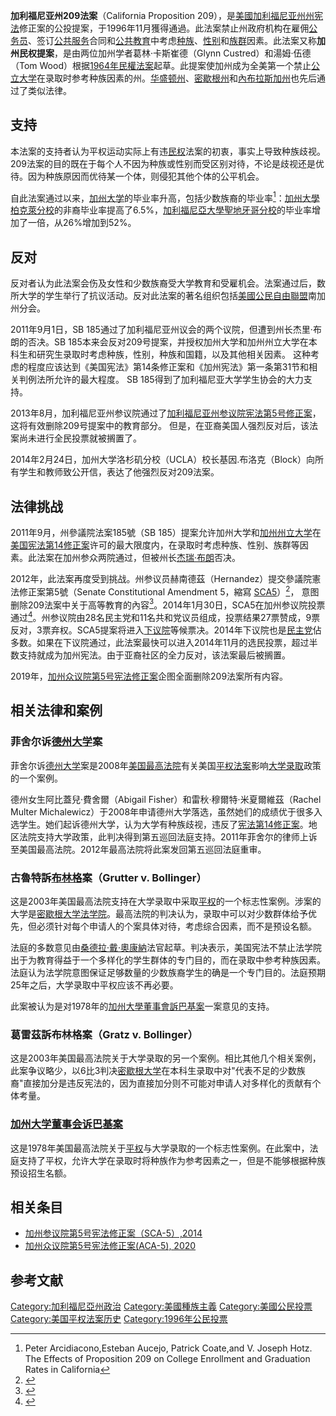 {{noteTA|G1=教育與研究|G2=US CA Cities}}
'''加利福尼亚州209法案'''（California Proposition 209），是[[美國|美國]][[加利福尼亚州|加利福尼亚州]][[州宪法|州宪法]]修正案的公投提案，于1996年11月獲得通過。此法案禁止州政府机构在雇佣[[公务员|公务员]]、签订[[公共服务|公共服务]]合同和[[公共教育|公共教育]]中考虑[[种族|种族]]、[[性别|性别]]和[[族群|族群]]因素。此法案又称'''加州民权提案'''，是由两位加州学者葛林·卡斯崔德（Glynn Custred）和湯姆·伍德（Tom Wood）根据[[1964年民權法案|1964年民權法案]]起草。此提案使加州成为全美第一个禁止[[公立大学|公立大学]]在录取时参考种族因素的州。[[华盛顿州|华盛顿州]]、[[密歇根州|密歇根州]]和[[內布拉斯加州|內布拉斯加州]]也先后通过了类似法律。

==支持==
本法案的支持者认为平权运动实际上有违[[民权|民权]]法案的初衷，事实上导致种族歧视。209法案的目的既在于每个人不因为种族或性别而受区别对待，不论是歧视还是优待。因为种族原因而优待某一个体，则侵犯其他个体的公平机会。

自此法案通过以来，[[加州大学|加州大学]]的毕业率升高，包括少数族裔的毕业率<ref name="">[http://public.econ.duke.edu/~psarcidi/prop209.pdf ] {{Wayback|url=http://public.econ.duke.edu/~psarcidi/prop209.pdf |date=20131105154900 }}Peter Arcidiacono,Esteban Aucejo, Patrick Coate,and V. Joseph Hotz. The Effects of Proposition 209 on College Enrollment
and Graduation Rates in California</ref>：[[加州大學柏克萊分校|加州大學柏克萊分校]]的非裔毕业率提高了6.5%，[[加利福尼亞大學聖地牙哥分校|加利福尼亞大學聖地牙哥分校]]的毕业率增加了一倍，从26%增加到52%。

==反对==
反对者认为此法案会伤及女性和少数族裔受大学教育和受雇机会。法案通过后，数所大学的学生举行了抗议活动。反对此法案的著名组织包括[[美國公民自由聯盟|美國公民自由聯盟]]南加州分会。

2011年9月1日，SB 185通过了加利福尼亚州议会的两个议院，但遭到州长杰里·布朗的否决。SB 185本来会反对209号提案，并授权加州大学和加州州立大学在本科生和研究生录取时考虑种族，性别，种族和国籍，以及其他相关因素。 这种考虑的程度应该达到《美国宪法》第14条修正案和《加州宪法》第一条第31节和相关判例法所允许的最大程度。  SB 185得到了加利福尼亚大学学生协会的大力支持。

2013年8月，加利福尼亚州参议院通过了[[SCA5|加利福尼亚州参议院宪法第5号修正案]]，这将有效删除209号提案中的教育部分。  但是，在亚裔美国人强烈反对后，该法案尚未进行全民投票就被搁置了。

2014年2月24日，加州大学洛杉矶分校（UCLA）校长基因.布洛克（Block）向所有学生和教师致公开信，表达了他强烈反对209法案。

==法律挑战==
2011年9月，州參議院法案185號（SB 185）提案允许加州大学和[[加州州立大学|加州州立大学]]在[[美国宪法第14修正案|美国宪法第14修正案]]许可的最大限度内，在录取时考虑种族、性别、族群等因素。此法案在加州参众两院通过，但被州长[[杰瑞·布朗|杰瑞·布朗]]否决。

2012年，此法案再度受到挑战。州参议员赫南德茲（Hernandez）提交參議院憲法修正案第5號（Senate Constitutional Amendment 5，縮寫 [[SCA5|SCA5]]）<ref>{{Cite web |url=http://www.leginfo.ca.gov/pub/13-14/bill/sen/sb_0001-0050/sca_5_bill_20130530_amended_sen_v98.htm |title=Senate Constitutional Amendment 5 |accessdate=2014-02-20 |archive-date=2014-02-25 |archive-url=https://web.archive.org/web/20140225222817/http://www.leginfo.ca.gov/pub/13-14/bill/sen/sb_0001-0050/sca_5_bill_20130530_amended_sen_v98.htm |dead-url=no }}</ref>， 意图删除209法案中关于高等教育的內容<ref name="CALIFORNIA LEGISLATURE— 2013–2014 REGULAR SESSION">{{Cite web |url=http://leginfo.legislature.ca.gov/faces/billVotesClient.xhtml |title=CALIFORNIA LEGISLATURE— 2013–2014 REGULAR SESSION |accessdate=2014-02-20 |archive-date=2014-02-23 |archive-url=https://web.archive.org/web/20140223222427/http://leginfo.legislature.ca.gov/faces/billVotesClient.xhtml |dead-url=no }}</ref>。2014年1月30日，SCA5在加州参议院投票通过<ref>{{Cite web |url=http://leginfo.legislature.ca.gov/faces/billNavClient.xhtml?bill_id=201320140SCA5&search_keywords= |title=California legislative information SCA-5 Public education: student recruitment and selection. |accessdate=2014-02-21 |archive-date=2020-06-08 |archive-url=https://web.archive.org/web/20200608134526/http://leginfo.legislature.ca.gov/faces/billNavClient.xhtml?bill_id=201320140SCA5&search_keywords= |dead-url=no }}</ref>。州参议院由28名民主党和11名共和党议员组成，投票结果27票赞成，9票反对，3票弃权。SCA5提案将进入[[加利福尼亚州众议院|下议院]]等候票决。2014年下议院也是[[民主黨_(美國)|民主党]]佔多数。如果在下议院通过，此法案最快可以进入2014年11月的选民投票，超过半数支持就成为加州宪法。由于亚裔社区的全力反对，该法案最后被搁置。

2019年，[[加州众议院第5号宪法修正案|加州众议院第5号宪法修正案]]企图全面删除209法案所有内容。

==相关法律和案例==
===菲舍尔诉[[德克薩斯州大學奧斯汀分校|德州大学]]案===
菲舍尔诉[[德克薩斯州大學奧斯汀分校|德州大学]]案是2008年[[美国最高法院|美国最高法院]]有关美国[[美国的平权法案|平权法案]]影响[[美国大学招生|大学录取]]政策的一个案例。

德州女生阿比蓋兒·費舍爾（Abigail Fisher）和雷秋·穆爾特·米夏爾維茲（Rachel Multer Michalewicz）于2008年申请德州大学落选，虽然她们的成绩优于很多入选学生。她们起诉德州大学，认为大学有种族歧视，违反了[[美利坚合众国宪法第十四条修正案|宪法第14修正案]]。地区法院支持大学政策，此判决得到第五巡回法庭支持。2011年菲舍尔的律师上诉至美国最高法院。2012年最高法院将此案发回第五巡回法庭重审。

===古魯特訴[[李·卡羅爾·布林格|布林格]]案（Grutter v. Bollinger）===
这是2003年美国最高法院支持在大学录取中采取[[美国的平权法案|平权]]的一个标志性案例。涉案的大学是[[密歇根大学法学院|密歇根大学法学院]]。最高法院的判决认为，录取中可以对少数群体给予优先，但必须针对每个申请人的个案具体对待，考虑综合因素，而不是预设名额。

法庭的多数意见由[[桑德拉·戴·奧康納|桑德拉·戴·奧康納]]法官起草。判决表示，美国宪法不禁止法学院出于为教育得益于一个多样化的学生群体的专门目的，而在录取中参考种族因素。法庭认为法学院意图保证足够数量的少数族裔学生的确是一个专门目的。法庭预期25年之后，大学录取中平权应该不再必要。

此案被认为是对1978年的[[加州大學董事會訴巴基案|加州大學董事會訴巴基案]]一案意见的支持。

===葛雷茲訴布林格案（Gratz v. Bollinger）===
这是2003年美国最高法院关于大学录取的另一个案例。相比其他几个相关案例，此案争议略少，以6比3判决[[密歇根大学|密歇根大学]]在本科生录取中对"代表不足的少数族裔"直接加分是违反宪法的，因为直接加分则不可能对申请人对多样化的贡献有个体考量。

===[[加州大学董事会诉巴基案|加州大学董事会诉巴基案]]===
这是1978年美国最高法院关于[[美国的平权法案|平权]]与大学录取的一个标志性案例。在此案中，法庭支持了平权，允许大学在录取时将种族作为参考因素之一，但是不能够根据种族预设招生名额。

==相关条目==
* [[SCA5|加州参议院第5号宪法修正案（SCA-5）,2014]]
* [[ACA_5|加州众议院第5号宪法修正案(ACA-5), 2020]]

== 参考文献 ==
{{Reflist}}

[[Category:加利福尼亞州政治|Category:加利福尼亞州政治]]
[[Category:美國種族主義|Category:美國種族主義]]
[[Category:美國公民投票|Category:美國公民投票]]
[[Category:美国平权法案历史|Category:美国平权法案历史]]
[[Category:1996年公民投票|Category:1996年公民投票]]